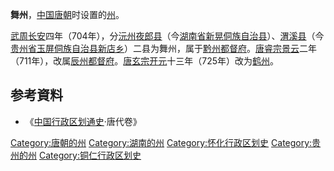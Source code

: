 '''舞州'''，[[中国|中国]][[唐朝|唐朝]]时设置的[[州|州]]。

[[武周|武周]][[长安_(年号)|长安]]四年（704年），分[[沅州|沅州]][[夜郎县|夜郎县]]（今[[湖南省|湖南省]][[新晃侗族自治县|新晃侗族自治县]]）、[[渭溪县|渭溪县]]（今[[贵州省|贵州省]][[玉屏侗族自治县|玉屏侗族自治县]][[新店乡|新店乡]]）二县为舞州，属于[[黔州都督府|黔州都督府]]。[[唐睿宗|唐睿宗]][[景云|景云]]二年（711年），改属[[辰州都督府|辰州都督府]]。[[唐玄宗|唐玄宗]][[开元|开元]]十三年（725年）改为[[鹤州_(唐朝)|鹤州]]。

== 参考資料 ==
* 《[[中国行政区划通史|中国行政区划通史]]·唐代卷》

{{DEFAULTSORT:W}}
[[Category:唐朝的州|Category:唐朝的州]]
[[Category:湖南的州|Category:湖南的州]]
[[Category:怀化行政区划史|Category:怀化行政区划史]]
[[Category:贵州的州|Category:贵州的州]]
[[Category:铜仁行政区划史|Category:铜仁行政区划史]]